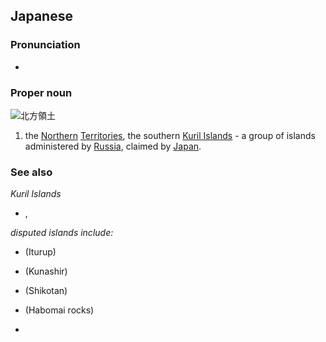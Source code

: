 ==Japanese==
{{ja-kanjitab|ほく|ほう|りょう|ど|k1=ほっ|k2=ぽう|yomi=o}}

===Pronunciation===
* {{ja-pron|ほっぽうりょうど|y=o|acc=5}}

===Proper noun===
[[Image:Kurilenkonflikt.png|thumb|北方領土]]
{{ja-pos|proper|ほっぽうりょうど|head=[[北方]][[領土]]|rom=Hoppō Ryōdo}}

# the [[northern|Northern]] [[territory|Territories]], the southern [[Kuril Islands]] - a group of islands administered by [[Russia]], claimed by [[Japan]].

===See also===
''Kuril Islands''
* {{l|ja|クリル列島|tr=Kuriru rettō}}, {{l|ja|千島列島|tr=Chishima rettō}}
''disputed islands include:''
* {{l|ja|択捉島|tr=Etorofu-tō}} (Iturup)
* {{l|ja|国後島|tr=Kunashiri-tō}} (Kunashir)
* {{l|ja|色丹島|tr=Shikotan-tō}} (Shikotan)
* {{l|ja|歯舞諸島|tr=Habomai-shotō}} (Habomai rocks)
* {{pedialite|lang=ja|北方領土問題}}